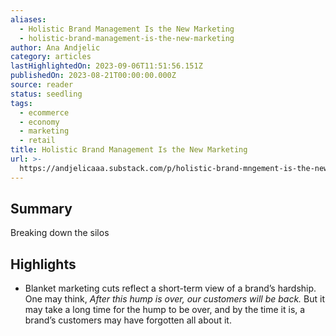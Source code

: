 ```yaml
---
aliases:
  - Holistic Brand Management Is the New Marketing
  - holistic-brand-management-is-the-new-marketing
author: Ana Andjelic
category: articles
lastHighlightedOn: 2023-09-06T11:51:56.151Z
publishedOn: 2023-08-21T00:00:00.000Z
source: reader
status: seedling
tags:
  - ecommerce
  - economy
  - marketing
  - retail
title: Holistic Brand Management Is the New Marketing
url: >-
  https://andjelicaaa.substack.com/p/holistic-brand-mngement-is-the-new?utm_source=post-email-title&publication_id=18831&post_id=135709475&isFreemail=false&utm_medium=email
---
```

## Summary

Breaking down the silos

## Highlights

- Blanket marketing cuts reflect a short-term view of a brand’s hardship. One may think, _After this hump is over, our customers will be back._ But it may take a long time for the hump to be over, and by the time it is, a brand’s customers may have forgotten all about it.
